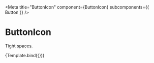 
<Meta title="ButtonIcon" component={ButtonIcon} subcomponents={{ Button }} />


# ButtonIcon

Tight spaces.

<Canvas>
  <Story
    name="default"
    args={{
      accessibilityLabel: "Hi",
      children: "Hi",
      size: "medium",
      color: "primary",
      minimal: false,
      shape: "circle",
      iconName: "group",
    }}
  >
    {Template.bind({})}
  </Story>
</Canvas>

<ArgsTable story="default" />
